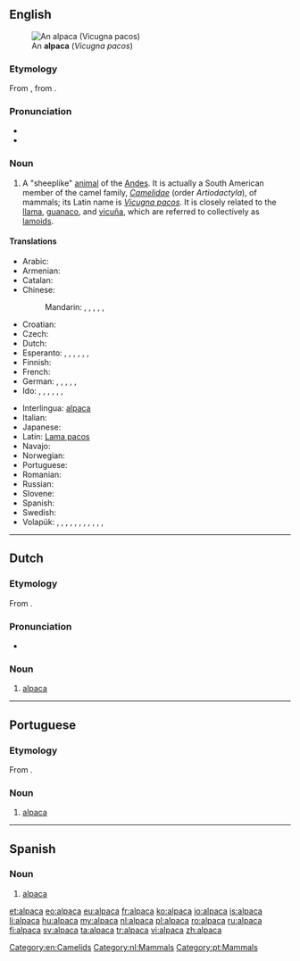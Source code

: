 {{also|alpacca}}
==English==
[[Image:Alpaka 33444.jpg|thumb|An '''alpaca''' (''Vicugna pacos'')]]

===Etymology===
From {{etyl|es}}, from {{etyl|ay|en}} {{term|allpaca|lang=ay}}.

===Pronunciation===
* {{IPA|/ælˈpækæ/}}
* {{rhymes|ækæ}}

===Noun===
{{wikipedia}}
{{en-noun|alpaca|pl2=alpacas}}

# A "sheeplike" [[animal]] of the [[Andes]]. It is actually a South American member of the camel family, ''[[Camelidae]]'' (order ''Artiodactyla''), of mammals; its Latin name is ''[[Vicugna pacos]]''. It is closely related to the [[llama]], [[guanaco]], and [[vicuña]], which are referred to collectively as [[lamoid|lamoids]].

====Translations====
{{trans-top|camelid animal of the Andes}}
* Arabic: {{t|ar|ألبكة|f|tr=’albaka}}
* Armenian: {{t-|hy|ալպակա|tr=alpaka}}
* Catalan: {{t|ca|alpaca|m}}
* Chinese:
*: Mandarin: {{t|zh|羊駝|sc=Hani}}, {{t|zh|羊驼|tr=yángtuó|sc=Hani}}, {{t|zh|美洲駝|sc=Hani}}, {{t|zh|美洲驼|tr=Měizhōu tuó|sc=Hani}}, {{t|zh|無峰駝|sc=Hani}}, {{t|zh|无峰驼|tr=wúfēngtuó|sc=Hani}}
* Croatian: {{t-|hr|alpaka|f}}
* Czech: {{t-|cs|alpaka|f}}
* Dutch: {{t+|nl|alpaca|m}}
* Esperanto: {{qualifier|♂♀}} {{t-|eo|alpako}}, {{qualifier|♂}} {{t-|eo|viralpako}}, {{qualifier|♀}} {{t-|eo|alpakino}}, {{qualifier|♂♀ offspring}} {{t-|eo|alpakido}}, {{qualifier|♂ offspring}} {{t-|eo|viralpakido}}, {{qualifier|♀ offspring}} {{t-|eo|alpakidino}}, {{qualifier|collective ♂♀}} {{t-|eo|alpakaro}}
* Finnish: {{t+|fi|alpakka}}
* French: {{t+|fr|alpaga|m}}
* German: {{qualifier|♂♀}} {{t+|de|Alpaka|n}}, {{t-|de|Alpakahengst|m}}, {{t-|de|Alpakastute|f}}, {{qualifier|♂ offspring}} {{t-|de|Alpakahengstfohlen|n}}, {{qualifier|♀ offspring}} {{t-|de|Alpakastutenfohlen|n}}, {{qualifier|castrated ♂}} {{t-|de|Alpakawallach|m}}
* Ido: {{qualifier|♂♀}} {{t+|io|alpako}}, {{qualifier|♂}} {{t-|io|alpakulo}}, {{qualifier|♀}} {{t-|io|alpakino}}, {{qualifier|♂♀ offspring}} {{t-|io|alpakyuno}}, {{qualifier|♂ offspring}} {{t-|io|alpakyunulo}}, {{qualifier|♀ offspring}} {{t-|io|alpakyunino}}, {{qualifier|collective ♂♀}} {{t-|io|alpakaro}}
{{trans-mid}}
* Interlingua: [[#Interlingua|alpaca]]
* Italian: {{t-|it|alpaca|m}}
* Japanese: {{t|ja|アルパカ|tr=arupaka|sc=Jpan}}
* Latin: [[Lama pacos]]
* Navajo: {{tø|nv|shádiʼááhdę́ę́ʼ tłʼízíʼilí}}
* Norwegian: {{t-|no|alpaca}}
* Portuguese: {{t-|pt|alpaca|f}}
* Romanian: {{t+|ro|alpaca|f}}
* Russian: {{t+|ru|альпака|m|f|tr=al'páka}}
* Slovene: {{t+|sl|alpaka|f}}
* Spanish: {{t-|es|alpaca|m}}
* Swedish: {{t+|sv|alpacka|c}}
* Volapük: {{qualifier|♂♀}} {{t-|vo|läpak}}, {{qualifier|♂}} {{t-|vo|hiläpak}}, {{qualifier|castrated ♂}} {{t-|vo|holäpak}}, {{qualifier|♀}} {{t-|vo|jiläpak}}, {{qualifier|spayed, neutered ♀}} {{t-|vo|joläpak}}, {{qualifier|♂♀ offspring}} {{t-|vo|läpakül}}, {{qualifier|♂ offspring}} {{t-|vo|hiläpakül}}, {{qualifier|castrated ♂ offspring}} {{t-|vo|holäpakül}}, {{qualifier|♀ offspring}} {{t-|vo|jiläpakül}}, {{qualifier|spayed ♀ offspring}} {{t-|vo|joläpakül}}, {{qualifier|diminutive ♂♀}} {{t-|vo|läpakil}}, {{qualifier|collective ♂♀}} {{t-|vo|läpakem}}
{{trans-bottom}}

[[Category:en:Camelids]]

----

==Dutch==

===Etymology===
From {{etyl|ay|nl}} {{term|allpaca|lang=ay}}.

===Pronunciation===
* {{audio|Nl-alpaca.ogg|audio}}

===Noun===
{{head|nl|noun|g=m|plural|alpaca's}}

# [[#English|alpaca]]

[[Category:nl:Mammals]]

----

==Portuguese==

===Etymology===
From {{etyl|ay|pt}} {{term|allpaca|lang=ay}}.

===Noun===
{{pt-noun|f}}

# [[#English|alpaca]]

[[Category:pt:Mammals]]

----

==Spanish==

===Noun===
{{es-noun|f}}

# [[alpaca#English|alpaca]]

[[et:alpaca]]
[[eo:alpaca]]
[[eu:alpaca]]
[[fr:alpaca]]
[[ko:alpaca]]
[[io:alpaca]]
[[is:alpaca]]
[[li:alpaca]]
[[hu:alpaca]]
[[my:alpaca]]
[[nl:alpaca]]
[[pl:alpaca]]
[[ro:alpaca]]
[[ru:alpaca]]
[[fi:alpaca]]
[[sv:alpaca]]
[[ta:alpaca]]
[[tr:alpaca]]
[[vi:alpaca]]
[[zh:alpaca]]